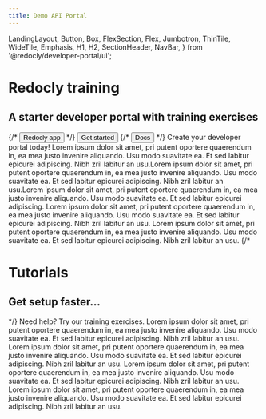 ```yaml
---
title: Demo API Portal
---
```


  LandingLayout,
  Button,
  Box,
  FlexSection,
  Flex,
  Jumbotron,
  ThinTile,
  WideTile,
  Emphasis,
  H1,
  H2,
  SectionHeader,
  NavBar,
} from '@redocly/developer-portal/ui';



<Jumbotron>
  <NavBar location={props.location} standalone={false} />
  <H1>Redocly training</H1>
  <H2>A starter developer portal with training exercises</H2>
  <Flex p={20} justifyContent="center">
    {/* <Button size="xlarge" to="https://app.redoc.ly">
      Redocly app
    </Button> */}
     <Button variant="outlined" size="xlarge" to="developer-portal/index.md">
      Get started
    </Button>
    {/* <Button variant="outlined" size="xlarge" to="https://redoc.ly/docs">
      Docs
    </Button> */}
  </Flex>
</Jumbotron>
<Box my={25}>
  <SectionHeader>
    Create your <Emphasis> developer portal </Emphasis> today!
  </SectionHeader>
  <FlexSection justifyContent="space-around" flexWrap="wrap">
    <ThinTile to="https://docs.ripple.com/custody" icon={icon1} header="Rock">
        Lorem ipsum dolor sit amet, pri putent oportere quaerendum in, ea mea justo invenire
        aliquando. Usu modo suavitate ea. Et sed labitur epicurei adipiscing. Nibh zril labitur
        an usu.Lorem ipsum dolor sit amet, pri putent oportere quaerendum in, ea mea justo
        invenire aliquando. Usu modo suavitate ea. Et sed labitur epicurei adipiscing. Nibh zril
        labitur an usu.Lorem ipsum dolor sit amet, pri putent oportere quaerendum in, ea mea
        justo invenire aliquando. Usu modo suavitate ea. Et sed labitur epicurei adipiscing.
    </ThinTile>
    <ThinTile to="developer-portal/index.md" icon={launchFastIcon} header="Paper">
        Lorem ipsum dolor sit amet, pri putent oportere quaerendum in, ea mea justo invenire
        aliquando. Usu modo suavitate ea. Et sed labitur epicurei adipiscing. Nibh zril labitur
        an usu.
    </ThinTile>
    <ThinTile to="contact.mdx" icon={icon3} header="Scissors">
        Lorem ipsum dolor sit amet, pri putent oportere quaerendum in, ea mea justo invenire
        aliquando. Usu modo suavitate ea. Et sed labitur epicurei adipiscing. Nibh zril labitur
        an usu.
    </ThinTile>
  </FlexSection>
  {/* <Jumbotron parallaxEffect bgImage={icon1}>
    <H1>Tutorials</H1>
    <H2>Get setup faster...</H2>
  </Jumbotron> */}
  <SectionHeader>
    <Emphasis>Need help? </Emphasis>
    Try our training exercises.
  </SectionHeader>
  <FlexSection justifyContent="space-around" flexWrap="wrap">
    <WideTile to="developer-portal/index.md" header="Rock">
        Lorem ipsum dolor sit amet, pri putent oportere quaerendum in, ea mea justo invenire
        aliquando. Usu modo suavitate ea. Et sed labitur epicurei adipiscing. Nibh zril labitur
        an usu.
    </WideTile>
    <WideTile to="https://helloredo.redoc.ly/alexdocs" header="Paper">
        Lorem ipsum dolor sit amet, pri putent oportere quaerendum in, ea mea justo invenire
        aliquando. Usu modo suavitate ea. Et sed labitur epicurei adipiscing. Nibh zril labitur
        an usu.
    </WideTile>
    <WideTile to="developer-portal/index.md" header="Scissors">
        Lorem ipsum dolor sit amet, pri putent oportere quaerendum in, ea mea justo invenire
        aliquando. Usu modo suavitate ea. Et sed labitur epicurei adipiscing. Nibh zril labitur
        an usu.
    </WideTile>
    <WideTile to="developer-portal/index.md" header="Go">
        Lorem ipsum dolor sit amet, pri putent oportere quaerendum in, ea mea justo invenire
        aliquando. Usu modo suavitate ea. Et sed labitur epicurei adipiscing. Nibh zril labitur
        an usu.
    </WideTile>
  </FlexSection>
</Box>

